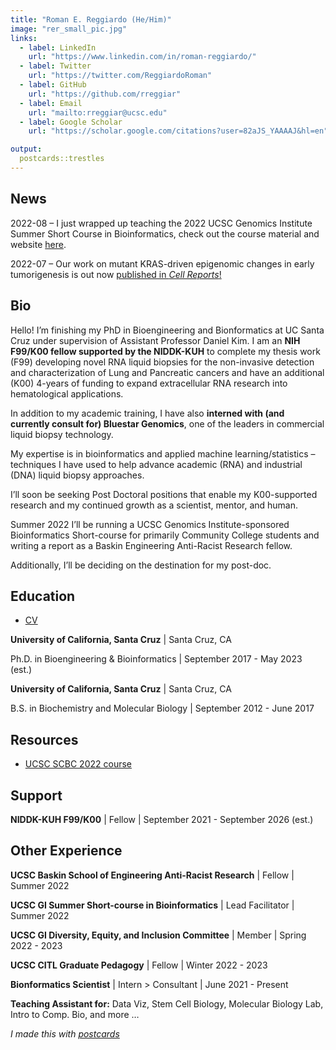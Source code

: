 ```yaml
---
title: "Roman E. Reggiardo (He/Him)"
image: "rer_small_pic.jpg"
links:
  - label: LinkedIn
    url: "https://www.linkedin.com/in/roman-reggiardo/"
  - label: Twitter
    url: "https://twitter.com/ReggiardoRoman"
  - label: GitHub
    url: "https://github.com/rreggiar"
  - label: Email
    url: "mailto:rreggiar@ucsc.edu"
  - label: Google Scholar
    url: "https://scholar.google.com/citations?user=82aJS_YAAAAJ&hl=en"

output:
  postcards::trestles
---
```


## News

2022-08 -- I just wrapped up teaching the 2022 UCSC Genomics Institute Summer Short Course in Bioinformatics, check out the course material and website [here](https://rreggiar.github.io/ucsc_scbc_2022/).

2022-07 -- Our work on mutant KRAS-driven epigenomic changes in early tumorigenesis is out now [published  in *Cell Reports*!](https://www.cell.com/cell-reports/fulltext/S2211-1247(22)00906-8)


## Bio

Hello! I'm finishing my PhD in Bioengineering and Bionformatics at UC Santa Cruz
under supervision of Assistant Professor Daniel Kim. I am an **NIH F99/K00 fellow
supported by the NIDDK-KUH** to complete my thesis work (F99) developing novel RNA 
liquid biopsies for the non-invasive detection and characterization of Lung and 
Pancreatic cancers and have an additional (K00) 4-years of funding to expand 
extracellular RNA research into hematological applications. 

In addition to my academic training, I have also **interned with (and currently consult for) 
Bluestar Genomics**, one of the leaders in commercial liquid biopsy technology.

My expertise is in bioinformatics and applied machine learning/statistics -- techniques
I have used to help advance academic (RNA) and industrial (DNA) liquid biopsy 
approaches. 

I'll soon be seeking Post Doctoral positions that enable my 
K00-supported research and my continued growth as a scientist, mentor, and human.

Summer 2022 I'll be running a UCSC Genomics Institute-sponsored Bioinformatics 
Short-course for primarily Community College students and 
writing a report as a Baskin Engineering Anti-Racist Research fellow.

Additionally, I'll be deciding on the destination for my post-doc.

## Education

 - [CV]('docs/roman_reggiardo_CV_07_2022.pdf') 

**University of California, Santa Cruz** | Santa Cruz, CA

Ph.D. in Bioengineering & Bioinformatics | September 2017 - May 2023 (est.)

**University of California, Santa Cruz** | Santa Cruz, CA

B.S. in Biochemistry and Molecular Biology | September 2012 - June 2017

## Resources

 - [UCSC SCBC 2022 course](https://rreggiar.github.io/ucsc_scbc_2022/)

## Support

**NIDDK-KUH F99/K00** | Fellow | September 2021 - September 2026 (est.)

## Other Experience

**UCSC Baskin School of Engineering Anti-Racist Research** | Fellow | Summer 2022

**UCSC GI Summer Short-course in Bioinformatics** | Lead Facilitator | Summer 2022

**UCSC GI Diversity, Equity, and Inclusion Committee** | Member | Spring 2022 - 2023

**UCSC CITL Graduate Pedagogy** | Fellow | Winter 2022 - 2023

**Bionformatics Scientist** | Intern > Consultant | June 2021 - Present

**Teaching Assistant for:** Data Viz, Stem Cell Biology, Molecular Biology Lab, Intro to Comp. Bio, and more ...

*I made this with [postcards](https://github.com/seankross/postcards)*

